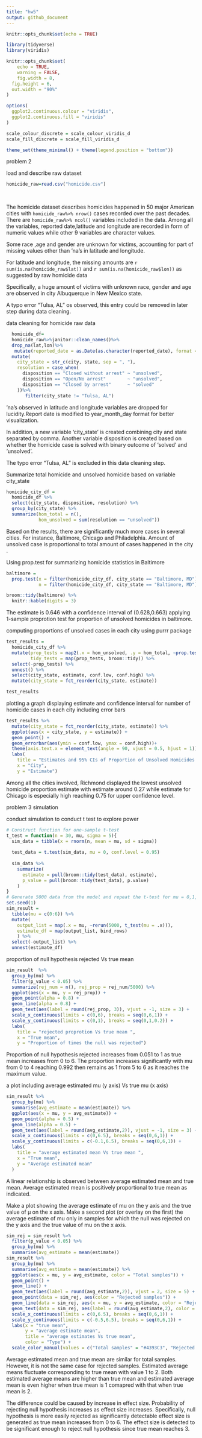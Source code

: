```yaml
---
title: "hw5"
output: github_document
---
```


```r
knitr::opts_chunk$set(echo = TRUE)
```


```r
library(tidyverse)
library(viridis)

knitr::opts_chunk$set(
	echo = TRUE,
	warning = FALSE,
	fig.width = 8, 
  fig.height = 6,
  out.width = "90%"
)

options(
  ggplot2.continuous.colour = "viridis",
  ggplot2.continuous.fill = "viridis"
)

scale_colour_discrete = scale_colour_viridis_d
scale_fill_discrete = scale_fill_viridis_d

theme_set(theme_minimal() + theme(legend.position = "bottom"))
```


problem 2 

load and describe raw dataset
```r
homicide_raw=read.csv("homicide.csv")
  
  
```
The homicide dataset describes homicides happened in 50 major American cities with `homicide_raw%>% nrow()` cases recorded over the past decades. There are `homicide_raw%>% ncol()` variables included in the data. Among all the variables, reported date,latitude and longitude are recorded in form of numeric values while other 9 variables are character values. 

Some race ,age and gender are unknown for victims, accounting for part of missing values other than 'na's in latitude and longitude.

For latitude and longitude, the missing amounts are `r sum(is.na(homicide_raw$lat))` and `r sum(is.na(homicide_raw$lon))` as suggested by raw homicide data

Specifically, a huge amount of victims with unknown  race, gender and age are observed in  city Albuquerque in New Mexico state. 

A typo error "Tulsa, AL" os observed, this entry could be removed in later step during data cleaning. 






data cleaning for homicide raw data
```r

  homicide_df=
  homicide_raw%>%janitor::clean_names()%>%
  drop_na(lat,lon)%>%
   mutate(reported_date = as.Date(as.character(reported_date), format = "%Y%m%d")) %>% 
  mutate(
    city_state = str_c(city, state, sep = ", "),
    resolution = case_when(
      disposition == "Closed without arrest" ~ "unsolved",
      disposition == "Open/No arrest"        ~ "unsolved",
      disposition == "Closed by arrest"      ~ "solved"
    ))%>%
       filter(city_state != "Tulsa, AL") 
```
'na's observed in latitude and longitude variables are dropped for lucidity.Report date is modified to year_month_day format for better visualization.  

In addition, a new variable 'city_state ' is created combining city and state separated by comma. Another variable disposition is created based on whether the homicide case is solved with binary outcome of 'solved' and 'unsolved'. \

The typo error "Tulsa, AL" is excluded in this data cleaning step. 




Summarize total homicide and unsolved homicide based on variable city_state
```r
homicide_city_df = 
  homicide_df %>% 
  select(city_state, disposition, resolution) %>% 
  group_by(city_state) %>% 
  summarize(hom_total = n(),
            hom_unsolved = sum(resolution == "unsolved"))
```

Based on the results, there are significantly much more cases in several cities. For instance, Baltimore, Chicago and Philadelphia. Amount of unsolved case is proportional to total amount of cases happened in the city . 




Using prop.test for summarizing homicide statistics in Baltimore

```r
baltimore = 
  prop.test(x = filter(homicide_city_df, city_state == "Baltimore, MD") %>% pull(hom_unsolved),
            n = filter(homicide_city_df, city_state == "Baltimore, MD") %>% pull(hom_total)) 

broom::tidy(baltimore) %>% 
  knitr::kable(digits = 3)


```

The estimate is 0.646 with a confidence interval of (0.628,0.663) applying 1-sample proprotion test for proportion of unsolved homicides in baltimore.


computing proportions of unsolved cases in each city using  purrr package
```r
test_results = 
  homicide_city_df %>% 
  mutate(prop_tests = map2(.x = hom_unsolved, .y = hom_total, ~prop.test(x = .x, n = .y)),
         tidy_tests = map(prop_tests, broom::tidy)) %>% 
  select(-prop_tests) %>% 
  unnest() %>% 
  select(city_state, estimate, conf.low, conf.high) %>% 
  mutate(city_state = fct_reorder(city_state, estimate))

test_results
```


plotting a graph displaying estimate and confidence interval for number of homicide cases in each city including error bars

```r
test_results %>% 
  mutate(city_state = fct_reorder(city_state, estimate)) %>% 
  ggplot(aes(x = city_state, y = estimate)) + 
  geom_point() + 
  geom_errorbar(aes(ymin = conf.low, ymax = conf.high))+
  theme(axis.text.x = element_text(angle = 90, vjust = 0.5, hjust = 1)) +
  labs(
    title = "Estimates and 95% CIs of Proportion of Unsolved Homicides in All Cities",
    x = "City",
    y = "Estimate")
```

Among all the cities involved, Richmond displayed the lowest  unsolved homicide proportion estimate  with estimate around 0.27 while estimate for Chicago is especially high reaching 0.75 for upper confidence level. 





problem 3  simulation


conduct simulation to conduct t test to explore power 
```r
# Construct function for one-sample t-test
t_test = function(n = 30, mu, sigma = 5){
  sim_data = tibble(x = rnorm(n, mean = mu, sd = sigma)) 
    
  test_data = t.test(sim_data, mu = 0, conf.level = 0.95)
  
  sim_data %>% 
    summarize(
      estimate = pull(broom::tidy(test_data), estimate),
      p_value = pull(broom::tidy(test_data), p.value)
    )
}
# Generate 5000 data from the model and repeat the t-test for mu = 0,1,2,3,4,5,6
set.seed(1)
sim_result = 
  tibble(mu = c(0:6)) %>% 
  mutate(
    output_list = map(.x = mu, ~rerun(5000, t_test(mu = .x))),
    estimate_df = map(output_list, bind_rows)
    ) %>% 
  select(-output_list) %>% 
  unnest(estimate_df)


```



proportion of null hypothesis rejected Vs true mean


```r
sim_result  %>% 
  group_by(mu) %>%
  filter(p_value < 0.05) %>% 
  summarize(rej_num = n(), rej_prop = rej_num/5000) %>% 
  ggplot(aes(x = mu, y = rej_prop)) + 
  geom_point(alpha = 0.8) +
  geom_line(alpha = 0.8) +
  geom_text(aes(label = round(rej_prop, 3)), vjust = -1, size = 3) + 
  scale_x_continuous(limits = c(0,6), breaks = seq(0,6,1)) +
  scale_y_continuous(limits = c(0,1), breaks = seq(0,1,0.2)) +
  labs(
    title = "rejected proprotion Vs true mean ",
    x = "True mean",
    y = "Proportion of times the null was rejected")
```

Proportion of null hypothesis rejected increases from 0.051 to 1 as true mean increases from 0 to 6. The proportion increases significantly with mu from 0 to 4  reaching 0.992 then remains as 1 from 5 to 6 as it reaches the maximum value. 



a plot including average estimated mu (y axis) Vs  true mu (x axis) 
```r
sim_result %>% 
  group_by(mu) %>% 
  summarise(avg_estimate = mean(estimate)) %>% 
  ggplot(aes(x = mu, y = avg_estimate)) +
  geom_point(alpha = 0.5) +
  geom_line(alpha = 0.5) +
  geom_text(aes(label = round(avg_estimate,2)), vjust = -1, size = 3) + 
  scale_x_continuous(limits = c(0,6.5), breaks = seq(0,6,1)) +
  scale_y_continuous(limits = c(-0.1,6.5), breaks = seq(0,6,1)) +
  labs(
    title = "average estimated mean Vs true mean ",
    x = "True mean",
    y = "Average estimated mean"
  ) 

```

A linear relationship is observed between average estimated mean and true mean. Average estimated mean is positively proportional to true mean as indicated. 






Make a plot showing the average estimate of mu  on the y axis and the true value of μ on the x axis. Make a second plot (or overlay on the first) the average estimate of mu only in samples for which the null was rejected on the y axis and the true value of mu on the x axis.

```r


sim_rej = sim_result %>% 
  filter(p_value < 0.05) %>% 
  group_by(mu) %>% 
  summarise(avg_estimate = mean(estimate)) 
sim_result %>% 
  group_by(mu) %>% 
  summarise(avg_estimate = mean(estimate)) %>% 
  ggplot(aes(x = mu, y = avg_estimate, color = "Total samples")) +
  geom_point() +
  geom_line() + 
  geom_text(aes(label = round(avg_estimate,2)), vjust = 2, size = 5) + 
  geom_point(data = sim_rej, aes(color = "Rejected samples")) +
  geom_line(data = sim_rej, aes(x = mu, y = avg_estimate, color = "Rejected samples")) + 
  geom_text(data = sim_rej, aes(label = round(avg_estimate,2), color = "Rejected samples"), vjust = -1, size = 5) + 
  scale_x_continuous(limits = c(0,6.5), breaks = seq(0,6,1)) +
  scale_y_continuous(limits = c(-0.5,6.5), breaks = seq(0,6,1)) +
  labs(x = "true mean",
       y = "average estimate mean",
       title = "average estimates Vs true mean",
       color = "Type") +
  scale_color_manual(values = c("Total samples" = "#4393C3", "Rejected samples" = "#D6604D"))
```


Average estimated mean and true mean are similar for total samples. However, it is not the same case for rejected samples. Estimated average means fluctuate corresponding to true mean with value 1 to 2. Both estimated average means are higher than true mean and estimated average mean is even higher when true mean is 1 comapred with that when true mean is 2. 


The difference could be caused by increase in effect size. Probability of rejecting null hypothesis increases as effect size increases. Specifically, null hypothesis is more easily rejected as significantly detectable effect size is generated as true mean increases from 0 to 6. The effect size is  detected to be  significant enough to reject null hypothesis since true mean reaches 3. 
